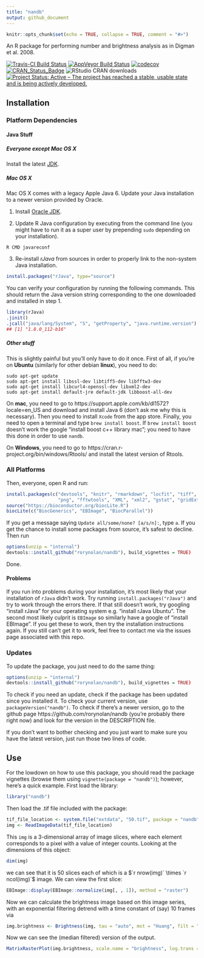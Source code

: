 ```yaml
---
title: "nandb"
output: github_document
---
```


```r
knitr::opts_chunk$set(echo = TRUE, collapse = TRUE, comment = "#>")
```

An R package for performing number and brightness analysis as in Digman et al. 2008.

[![Travis-CI Build Status](https://travis-ci.org/rorynolan/nandb.svg?branch=master)](https://travis-ci.org/rorynolan/nandb)
[![AppVeyor Build Status](https://ci.appveyor.com/api/projects/status/github/rorynolan/nandb?branch=master&svg=true)](https://ci.appveyor.com/project/rorynolan/nandb)
[![codecov](https://codecov.io/gh/rorynolan/nandb/branch/master/graph/badge.svg)](https://codecov.io/gh/rorynolan/nandb)
[![CRAN_Status_Badge](http://www.r-pkg.org/badges/version/nandb)](https://cran.r-project.org/package=nandb)
![RStudio CRAN downloads](http://cranlogs.r-pkg.org/badges/grand-total/nandb)
[![Project Status: Active – The project has reached a stable, usable state and is being actively developed.](http://www.repostatus.org/badges/latest/active.svg)](http://www.repostatus.org/#active)

## Installation

### Platform Dependencies

#### Java Stuff

##### Everyone except Mac OS X
Install the latest [JDK](http://www.oracle.com/technetwork/java/javase/downloads/index.html).

##### Mac OS X

Mac OS X comes with a legacy Apple Java 6. Update your Java installation to a newer version provided by Oracle.

1. Install [Oracle JDK](http://www.oracle.com/technetwork/java/javase/downloads/index.html).

2. Update R Java configuration by executing from the command line (you might have to run it as a super user by prepending `sudo` depending on your installation).
```
R CMD javareconf
```

3. Re-install *rJava* from sources in order to properly link to the non-system
Java installation.
```r
install.packages("rJava", type="source")
```

You can verify your configuration by running the following commands. This should return the Java version string corresponding to the one downloaded and installed in step 1.

```r
library(rJava)
.jinit()
.jcall("java/lang/System", "S", "getProperty", "java.runtime.version")
## [1] "1.8.0_112-b16" 
```

##### Other stuff

This is slightly painful but you'll only have to do it once. First of all, if you're on **Ubuntu** (similarly for other debian **linux**), you need to do:
```
sudo apt-get update
sudo apt-get install libssl-dev libtiff5-dev libfftw3-dev 
sudo apt-get install libcurl4-openssl-dev libxml2-dev 
sudo apt-get install default-jre default-jdk libboost-all-dev
```
On **mac**, you need to go to https://support.apple.com/kb/dl1572?locale=en_US and download and install Java 6 (don't ask me why this is necessary). Then you need to install `Xcode` from the app store. Finally, you need to open a terminal and type `brew install boost`. If `brew install boost` doesn't work the google "install boost c++ library mac"; you need to have this done in order to use `nandb`.

On **Windows**, you need to go to https://cran.r-project.org/bin/windows/Rtools/ and install the latest version of Rtools.

### All Platforms

Then, everyone, open R and run:

```r
install.packages(c("devtools", "knitr", "rmarkdown", "locfit", "tiff", "jpeg", 
                   "png", "fftwtools", "XML", "xml2", "gstat", "gridExtra"))
source("https://bioconductor.org/biocLite.R")
biocLite(c("BiocGenerics", "EBImage", "BiocParallel"))
```
If you get a message saying `Update all/some/none? [a/s/n]: `, type `a`. If you get the chance to install some packages from source, it's safest to decline.
Then run
```r
options(unzip = "internal")
devtools::install_github("rorynolan/nandb"), build_vignettes = TRUE)
```
Done.

#### Problems
If you run into problems during your installation, it's most likely that your installation of ```rJava``` didn't work. Try running ```install.packages("rJava")``` and try to work through the errors there. If that still doesn't work, try googling "install rJava" for your operating system e.g. "install rJava Ubuntu". The second most likely culprit is ```EBImage``` so similarly have a google of "install EBImage". If you get these to work, then try the installation instructions again. If you still can't get it to work, feel free to contact me via the issues page associated with this repo.


### Updates

To update the package, you just need to do the same thing:
```r
options(unzip = "internal")
devtools::install_github("rorynolan/nandb"), build_vignettes = TRUE)
```
To check if you need an update, check if the package has been updated since you installed it. To check your current version, use `packageVersion("nandb")`. To check if there's a newer version, go to the github page https://github.com/rorynolan/nandb (you're probably there right now) and look for the version in the DESCRIPTION file.

If you don't want to bother checking and you just want to make sure you have the latest version, just run those two lines of code.


## Use

For the lowdown on how to use this package, you should read the package vignettes (browse them using `vignette(package = "nandb")`); however, here's a quick example. First load the library:
```r
library("nandb")
```
Then load the .tif file included with the package:
```r
tif_file_location <- system.file("extdata", "50.tif", package = "nandb")
img <- ReadImageData(tif_file_location)
```
This `img` is a 3-dimensional array of image slices, where each element corresponds to a pixel with a value of integer counts. Looking at the dimensions of this object:
```r
dim(img)
```
we can see that it is 50 slices each of which is a $`r nrow(img)` \times `r ncol(img)`$ image. We can view the first slice:
```r
EBImage::display(EBImage::normalize(img[, , 1]), method = "raster")
```

Now we can calculate the brightness image based on this image series, with an exponential filtering detrend with a time constant of (say) 10 frames via 
```r
img.brightness <- Brightness(img, tau = "auto", mst = "Huang", filt = "median")
```
Now we can see the (median filtered) version of the output. 
```r
MatrixRasterPlot(img.brightness, scale.name = "brightness", log.trans = TRUE)
```
